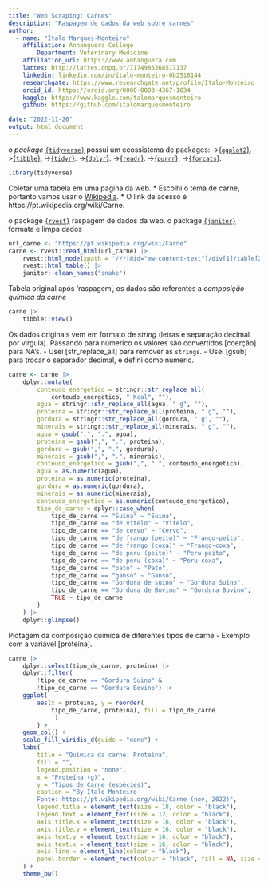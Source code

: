 ```yaml
---
title: "Web Scraping: Carnes"
description: "Raspagem de dados da web sobre carnes"
author:
  - name: "Ítalo Marques-Monteiro"
    affiliation: Anhanguera College
        Department: Veterinary Medicine
    affiliation_url: https://www.anhanguera.com
    lattes: http://lattes.cnpq.br/7174985368517137
    linkedin: linkedin.com/in/ítalo-monteiro-0b2516144
    researchgate: https://www.researchgate.net/profile/Italo-Monteiro
    orcid_id: https://orcid.org/0000-0003-4367-1034
    kaggle: https://www.kaggle.com/talomarquesmonteiro
    github: https://github.com/italomarquesmonteiro

date: "2022-11-26"
output: html_document
---
```


o *package* [`{tidyverse}`](https://www.tidyverse.org) possui um ecossistema de packages:
                           ->[{`ggplot2`}](https://ggplot2.tidyverse.org/).
                            ->[{`tibble`}](https://tibble.tidyverse.org/).
                             ->[{`tidyr`}](https://tidyr.tidyverse.org/).
                              ->[{`dplyr`}](https://dplyr.tidyverse.org/).
                               ->[{`readr`}](https://readr.tidyverse.org/).
                                ->[{`purrr`}](https://purrr.tidyverse.org/).
                                 ->[{`forcats`}](https://forcats.tidyverse.org/).
```r
library(tidyverse)
```

Coletar uma tabela em uma pagina da  web. 
  * Escolhi o tema de carne, portanto vamos usar o [Wikipedia](https://pt.wikipedia.org).
  * O link de acesso é  https://pt.wikipedia.org/wiki/Carne.


o package [`{rvest}`](https://rvest.tidyverse.org/) raspagem de dados da web.
o package [`{janitor}`](https://github.com/sfirke/janitor) formata e limpa dados

```r
url_carne <- "https://pt.wikipedia.org/wiki/Carne"
carne <- rvest::read_html(url_carne) |>
    rvest::html_node(xpath = '//*[@id="mw-content-text"]/div[1]/table[2]') |>
    rvest::html_table() |>
    janitor::clean_names("snake")
```

 Tabela original após 'raspagem', os dados são referentes a *composição química da carne*
```r
carne |>
    tibble::view()
```

  Os dados originais vem em formato de *string* (letras e separação decimal por virgula).
     Passando para númerico os valores são convertidos [coerção] para NA's.
         - Usei [str_replace_all] para remover as `strings`.
         - Usei [gsub] para trocar o separador decimal, e defini como numeric.
 
 

```r
carne <- carne |>
    dplyr::mutate(
        conteudo_energetico = stringr::str_replace_all(
            conteudo_energetico, " Kcal", ""),
        agua = stringr::str_replace_all(agua, " g", ""),
        proteina = stringr::str_replace_all(proteina, " g", ""),
        gordura = stringr::str_replace_all(gordura, " g", ""),
        minerais = stringr::str_replace_all(minerais, " g", ""),
        agua = gsub(",", ".", agua),
        proteina = gsub(",", ".", proteina),
        gordura = gsub(",", ".", gordura),
        minerais = gsub(",", ".", minerais),
        conteudo_energetico = gsub(",", ".", conteudo_energetico),
        agua = as.numeric(agua),
        proteina = as.numeric(proteina),
        gordura = as.numeric(gordura),
        minerais = as.numeric(minerais),
        conteudo_energetico = as.numeric(conteudo_energetico),
        tipo_de_carne = dplyr::case_when(
            tipo_de_carne == "Suína" ~ "Suina",
            tipo_de_carne == "de vitelo" ~ "Vitelo",
            tipo_de_carne == "de cervo" ~ "Cervo",
            tipo_de_carne == "de frango (peito)" ~ "Frango-peito",
            tipo_de_carne == "de frango (coxa)" ~ "Frango-coxa",
            tipo_de_carne == "de peru (peito)" ~ "Peru-peito",
            tipo_de_carne == "de peru (coxa)" ~ "Peru-coxa",
            tipo_de_carne == "pato" ~ "Pato",
            tipo_de_carne == "ganso" ~ "Ganso",
            tipo_de_carne == "Gordura de suíno" ~ "Gordura Suino",
            tipo_de_carne == "Gordura de Bovino" ~ "Gordura Bovino",
            TRUE ~ tipo_de_carne
        )
    ) |>
    dplyr::glimpse()
```


Plotagem da composição química de diferentes tipos de carne
 - Exemplo com a variável [proteína].

```r
carne |>
    dplyr::select(tipo_de_carne, proteina) |>
    dplyr::filter(
        !tipo_de_carne == "Gordura Suino" &
        !tipo_de_carne == "Gordura Bovino") |>
    ggplot(
        aes(x = proteina, y = reorder(
            tipo_de_carne, proteina), fill = tipo_de_carne
             )
        ) +
    geom_col() +
    scale_fill_viridis_d(guide = "none") +
    labs(
        title = "Química da carne: Proteína",
        fill = "",
        legend.position = "none",
        x = "Proteína (g)",
        y = "Tipos de Carne (espécies)",
        caption = "By Ítalo Monteiro
        Fonte: https://pt.wikipedia.org/wiki/Carne (nov, 2022)",
        legend.title = element_text(size = 18, color = "black"),
        legend.text = element_text(size = 12, color = "black"),
        axis.title.x = element_text(size = 16, color = "black"),
        axis.title.y = element_text(size = 16, color = "black"),
        axis.text.y = element_text(size = 16, color = "black"),
        axis.text.x = element_text(size = 16, color = "black"),
        axis.line = element_line(colour = "black"),
        panel.border = element_rect(colour = "black", fill = NA, size = 0.5)
    ) +
    theme_bw()
```